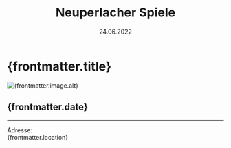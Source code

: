 ﻿---
draft: false
history: true
layout: ../../layouts/BlogLayout.astro
publishedDate: 2022-06-24
date: 24.06.2022
uhrzeit: 
title: Neuperlacher Spiele
description: 
location: 
keywords: 
link: 
linktext: 
image:
  src: /images/ical.png
  alt: mmt
---

#  {frontmatter.title}

<div id="toc">
    <Image
      src={frontmatter.image.src}
      width={1000}
      height="auto"
      quality={95}
      format = "webp"
      class = "rounded-xl"
      alt={frontmatter.image.alt}
    />
</div>

## {frontmatter.date}



---


Adresse: <br /> {frontmatter.location}
<br />
